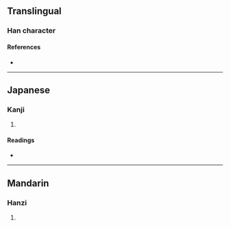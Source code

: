 {{character info}}
==Translingual==

===Han character===
{{Han char|rn=102|rad=田|as=05|sn=10|four=|canj=YRW|ids=⿳亠口田}}

====References====
* {{Han ref|kx=0761.030|dkj=21806|dj=1170.260|hdz=42538.020|uh=7557|ud=30039}}

----

==Japanese==

===Kanji===
{{ja-kanji|grade=|rs=田05}}

# {{rfdef|ja|sort=田05}}

====Readings====
* {{ja-readings|on=[[とう]] (tō), [[ふく]] (fuku), [[ぶく]] (buku)|kun=[[みちる]] (michiru)|nanori=}}

----

==Mandarin==

===Hanzi===
{{cmn-hanzi|pin=[[dá]] ([[da2]])|wg=ta<sup>2</sup>}}

# {{rfdef|cmn|sort=田05}}